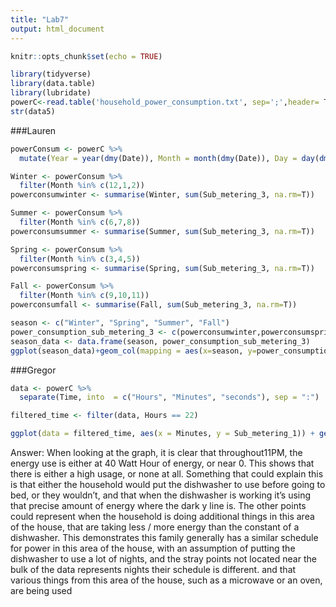 ```yaml
---
title: "Lab7"
output: html_document
---
```


```r
knitr::opts_chunk$set(echo = TRUE)
```

```r
library(tidyverse)
library(data.table)
library(lubridate)
powerC<-read.table('household_power_consumption.txt', sep=';',header= T, na.strings = c("NA","","?"), stringsAsFactors=FALSE)
str(data5)
```


###Lauren

```r
powerConsum <- powerC %>% 
  mutate(Year = year(dmy(Date)), Month = month(dmy(Date)), Day = day(dmy(Date)))

Winter <- powerConsum %>% 
  filter(Month %in% c(12,1,2))
powerconsumwinter <- summarise(Winter, sum(Sub_metering_3, na.rm=T))

Summer <- powerConsum %>% 
  filter(Month %in% c(6,7,8))
powerconsumsummer <- summarise(Summer, sum(Sub_metering_3, na.rm=T))

Spring <- powerConsum %>% 
  filter(Month %in% c(3,4,5))
powerconsumspring <- summarise(Spring, sum(Sub_metering_3, na.rm=T))

Fall <- powerConsum %>% 
  filter(Month %in% c(9,10,11))
powerconsumfall <- summarise(Fall, sum(Sub_metering_3, na.rm=T))

season <- c("Winter", "Spring", "Summer", "Fall")
power_consumption_sub_metering_3 <- c(powerconsumwinter,powerconsumspring,powerconsumsummer,powerconsumfall)
season_data <- data.frame(season, power_consumption_sub_metering_3)
ggplot(season_data)+geom_col(mapping = aes(x=season, y=power_consumption_sub_metering_3), fill = 'hot pink') + theme_classic()

```

###Gregor

```r
data <- powerC %>%
  separate(Time, into  = c("Hours", "Minutes", "seconds"), sep = ":")

filtered_time <- filter(data, Hours == 22)

ggplot(data = filtered_time, aes(x = Minutes, y = Sub_metering_1)) + geom_jitter() + ylab("Energy use in kitchen") + xlab("Minutes past 11PM")

```

Answer: When looking at the graph, it is clear that throughout11PM, the energy use is either at 40 Watt Hour of energy, or near 0. This shows that there is either a high usage, or none at all. Something that could explain this is that either the household would put the dishwasher to use before going to bed, or they wouldn't, and that when the dishwasher is working it's using that precise amount of energy where the dark y line is. The other points could represent when the household is doing additional things in this area of the house, that are taking less / more energy than the constant of a dishwasher. This demonstrates this family generally has a similar schedule for power in this area of the house, with an assumption of putting the dishwasher to use a lot of nights, and the stray points not located near the bulk of the data represents nights their schedule is different. and that various things from this area of the house, such as a microwave or an oven, are being used